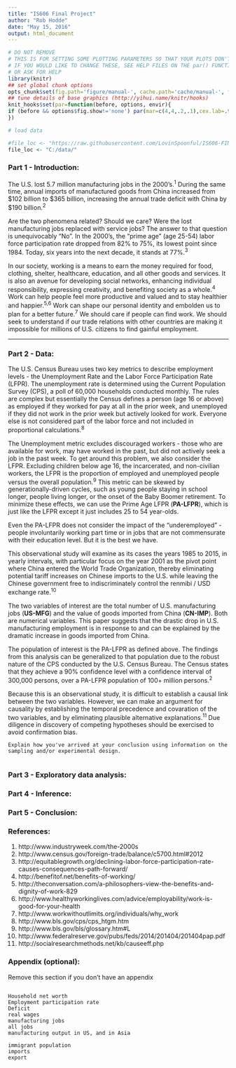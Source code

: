```yaml
---
title: "IS606 Final Project"
author: "Rob Hodde"
date: "May 15, 2016"
output: html_document
---
```


```r
# DO NOT REMOVE
# THIS IS FOR SETTING SOME PLOTTING PARAMETERS SO THAT YOUR PLOTS DON'T TAKE UP TOO MUCH SPACE
# IF YOU WOULD LIKE TO CHANGE THESE, SEE HELP FILES ON THE par() FUNCTION
# OR ASK FOR HELP
library(knitr)
## set global chunk options
opts_chunk$set(fig.path='figure/manual-', cache.path='cache/manual-', fig.align='center', fig.show='hold', par=TRUE)
## tune details of base graphics (http://yihui.name/knitr/hooks)
knit_hooks$set(par=function(before, options, envir){
if (before && options$fig.show!='none') par(mar=c(4,4,.2,.1),cex.lab=.95,cex.axis=.9,mgp=c(2,.7,0),tcl=-.3)
})
```

```r
# load data

#file_loc <- "https://raw.githubusercontent.com/LovinSpoonful/IS606-FINAL-PROJECT/master/"
file_loc <- "C:/data/"
```


### Part 1 - Introduction:

The U.S. lost 5.7 million manufacturing jobs in the 2000's.^1^  During the same time, annual imports of manufactured goods from China increased from $102 billion to $365 billion, increasing the annual trade deficit with China by $190 billion.^2^  

Are the two phenomena related?  Should we care?  Were the lost manufacturing jobs replaced with service jobs?  The answer to that question is unequivocably "No".  In the 2000's, the "prime age" (age 25-54) labor force participation rate dropped from 82% to 75%, its lowest point since 1984.  Today, six years into the next decade, it stands at 77%.^3^  

In our society, working is a means to earn the money required for food, clothing, shelter, healthcare, education, and all other goods and services.  It is also an avenue for developing social networks, enhancing individual responsibility, expressing creativity, and benefiting society as a whole.^4^  Work can help people feel more productive and valued and to stay healthier and happier.^5,6^  Work can shape our personal identity and embolden us to plan for a better future.^7^  We should care if people can find work.  We should seek to understand if our trade relations with other countries are making it impossible for millions of U.S. citizens to find gainful employment.  

--------

### Part 2 - Data:


The U.S. Census Bureau uses two key metrics to describe employment levels - the Unemployment Rate and the Labor Force Participation Rate (LFPR). The unemployment rate is determined using the Current Population Survey (CPS), a poll of 60,000 households conducted monthly.  The rules are complex but essentially the Census defines a person (age 16 or above) as employed if they worked for pay at all in the prior week, and unemployed if they did not work in the prior week but actively looked for work.  Everyone else is not considered part of the labor force and not included in proportional calculations.^8^  

The Unemployment metric excludes discouraged workers - those who are available for work, may have worked in the past, but did not actively seek a job in the past week.  To get around this problem, we also consider the LFPR.  Excluding children below age 16, the incarcerated, and non-civilian workers, the LFPR is the proportion of employed and unemployed people versus the overall population.^9^  This metric can be skewed by generationally-driven cycles, such as young people staying in school longer, people living longer, or the onset of the Baby Boomer retirement.  To minimize these effects, we can use the Prime Age LFPR (**PA-LFPR**), which is just like the LFPR except it just includes 25 to 54 year-olds.

Even the PA-LFPR does not consider the impact of the "underemployed" - people involuntarily working part time or in jobs that are not commensurate with their education level.  But it is the best we have.  

This observational study will examine as its cases the years 1985 to 2015, in yearly intervals, with particular focus on the year 2001 as the pivot point where China entered the World Trade Organization, thereby eliminating potential tariff increases on Chinese imports to the U.S. while leaving the Chinese government free to indiscriminately control the renmibi / USD exchange rate.^10^  

The two variables of interest are the total number of U.S. manufacturing jobs (**US-MFG**) and the value of goods imported from China (**CN-IMP**).  Both are numerical variables.  This paper suggests that the drastic drop in U.S. manufacturing employment is in response to and can be explained by the dramatic increase in goods imported from China. 

The population of interest is the PA-LFPR as defined above.  The findings from this analysis can be generalized to that population due to the robust nature of the CPS conducted by the U.S. Census Bureau.  The Census states that they achieve a 90% confidence level with a confidence interval of 300,000 persons, over a PA-LFPR population of 100+ million persons.^2^  

Because this is an observational study, it is difficult to establish a causal link between the two variables.  However, we can make an argument for causality by establishing the temporal precedence and covaration of the two variables, and by eliminating plausible alternative explanations.^11^  Due diligence in discovery of competing hypotheses should be exercised to avoid confirmation bias.  



```
Explain how you've arrived at your conclusion using information on the sampling and/or experimental design.
```








```r


```




### Part 3 - Exploratory data analysis:


### Part 4 - Inference:


### Part 5 - Conclusion: 


### References:

1.  http://www.industryweek.com/the-2000s
2.  http://www.census.gov/foreign-trade/balance/c5700.html#2012
3.  http://equitablegrowth.org/declining-labor-force-participation-rate-causes-consequences-path-forward/
4.  http://benefitof.net/benefits-of-working/
5.  http://theconversation.com/a-philosophers-view-the-benefits-and-dignity-of-work-829
6.  http://www.healthyworkinglives.com/advice/employability/work-is-good-for-your-health
7.  http://www.workwithoutlimits.org/individuals/why_work
8.  http://www.bls.gov/cps/cps_htgm.htm
9.  http://www.bls.gov/bls/glossary.htm#L
10. http://www.federalreserve.gov/pubs/feds/2014/201404/201404pap.pdf
11. http://socialresearchmethods.net/kb/causeeff.php



### Appendix (optional):

Remove this section if you don't have an appendix




```

Household net worth
Employment participation rate
Deficit
real wages
manufacturing jobs
all jobs
manufacturing output in US, and in Asia

immigrant population
imports
export

```



